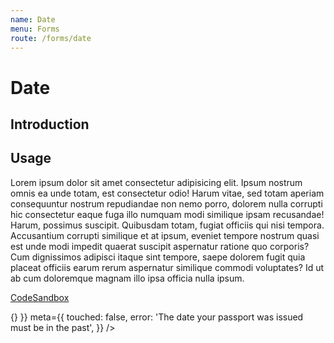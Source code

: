 ```yaml
---
name: Date
menu: Forms
route: /forms/date
---
```



# Date

## Introduction

## Usage

Lorem ipsum dolor sit amet consectetur adipisicing elit. Ipsum nostrum omnis ea unde totam, est 
consectetur odio! Harum vitae, sed totam aperiam consequuntur nostrum repudiandae non nemo porro, 
dolorem nulla corrupti hic consectetur eaque fuga illo numquam modi similique ipsam recusandae! Harum, 
possimus suscipit. Quibusdam totam, fugiat officiis qui nisi tempora. Accusantium corrupti similique 
et at ipsum, eveniet tempore nostrum quasi est unde modi impedit quaerat suscipit aspernatur ratione 
quo corporis? Cum dignissimos adipisci itaque sint tempore, saepe dolorem fugit quia placeat officiis 
earum rerum aspernatur similique commodi voluptates? Id ut ab cum doloremque magnam illo ipsa officia nulla ipsum.

[CodeSandbox](https://codesandbox.io)

<Playground>
	<div style={{ width: 400, padding: 10 }}>
		<InputDate
			label="When was your passport issued?"
			hint="For example, 12 11 2007"
			required={true}
			input={{
				onChange: console.log,
				onBlur: () => {}
			}}
			meta={{
				touched: false,
				error: 'The date your passport was issued must be in the past',
			}}
		/>
	</div>
</Playground>